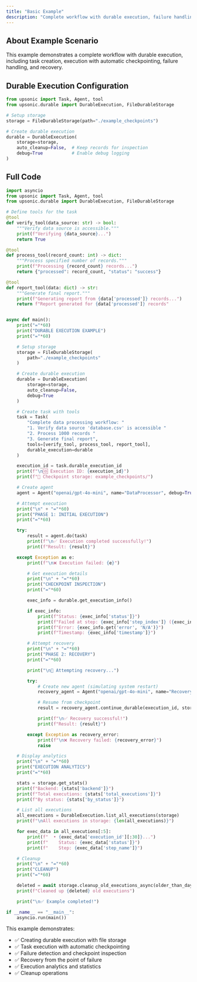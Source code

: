 ```yaml
---
title: "Basic Example"
description: "Complete workflow with durable execution, failure handling, and recovery"
---
```


## About Example Scenario

This example demonstrates a complete workflow with durable execution, including task creation, execution with automatic checkpointing, failure handling, and recovery.

## Durable Execution Configuration

```python
from upsonic import Task, Agent, tool
from upsonic.durable import DurableExecution, FileDurableStorage

# Setup storage
storage = FileDurableStorage(path="./example_checkpoints")

# Create durable execution
durable = DurableExecution(
    storage=storage,
    auto_cleanup=False,  # Keep records for inspection
    debug=True           # Enable debug logging
)
```

## Full Code

```python
import asyncio
from upsonic import Task, Agent, tool
from upsonic.durable import DurableExecution, FileDurableStorage

# Define tools for the task
@tool
def verify_tool(data_source: str) -> bool:
    """Verify data source is accessible."""
    print(f"Verifying {data_source}...")
    return True

@tool
def process_tool(record_count: int) -> dict:
    """Process specified number of records."""
    print(f"Processing {record_count} records...")
    return {"processed": record_count, "status": "success"}

@tool
def report_tool(data: dict) -> str:
    """Generate final report."""
    print(f"Generating report from {data['processed']} records...")
    return f"Report generated for {data['processed']} records"


async def main():
    print("="*60)
    print("DURABLE EXECUTION EXAMPLE")
    print("="*60)

    # Setup storage
    storage = FileDurableStorage(
        path="./example_checkpoints"
    )

    # Create durable execution
    durable = DurableExecution(
        storage=storage,
        auto_cleanup=False,
        debug=True
    )

    # Create task with tools
    task = Task(
        "Complete data processing workflow: "
        "1. Verify data source 'database.csv' is accessible "
        "2. Process 1000 records "
        "3. Generate final report",
        tools=[verify_tool, process_tool, report_tool],
        durable_execution=durable
    )

    execution_id = task.durable_execution_id
    print(f"\n🆔 Execution ID: {execution_id}")
    print(f"📁 Checkpoint storage: example_checkpoints/")

    # Create agent
    agent = Agent("openai/gpt-4o-mini", name="DataProcessor", debug=True)

    # Attempt execution
    print("\n" + "="*60)
    print("PHASE 1: INITIAL EXECUTION")
    print("="*60)

    try:
        result = agent.do(task)
        print(f"\n✅ Execution completed successfully!")
        print(f"Result: {result}")

    except Exception as e:
        print(f"\n❌ Execution failed: {e}")

        # Get execution details
        print("\n" + "="*60)
        print("CHECKPOINT INSPECTION")
        print("="*60)

        exec_info = durable.get_execution_info()

        if exec_info:
            print(f"Status: {exec_info['status']}")
            print(f"Failed at step: {exec_info['step_index']} ({exec_info['step_name']})")
            print(f"Error: {exec_info.get('error', 'N/A')}")
            print(f"Timestamp: {exec_info['timestamp']}")

        # Attempt recovery
        print("\n" + "="*60)
        print("PHASE 2: RECOVERY")
        print("="*60)

        print("\n🔄 Attempting recovery...")

        try:
            # Create new agent (simulating system restart)
            recovery_agent = Agent("openai/gpt-4o-mini", name="RecoveryAgent", debug=True)

            # Resume from checkpoint
            result = recovery_agent.continue_durable(execution_id, storage)

            print(f"\n✅ Recovery successful!")
            print(f"Result: {result}")

        except Exception as recovery_error:
            print(f"\n❌ Recovery failed: {recovery_error}")
            raise

    # Display analytics
    print("\n" + "="*60)
    print("EXECUTION ANALYTICS")
    print("="*60)

    stats = storage.get_stats()
    print(f"Backend: {stats['backend']}")
    print(f"Total executions: {stats['total_executions']}")
    print(f"By status: {stats['by_status']}")

    # List all executions
    all_executions = DurableExecution.list_all_executions(storage)
    print(f"\nAll executions in storage: {len(all_executions)}")

    for exec_data in all_executions[:5]:
        print(f"  • {exec_data['execution_id'][:30]}...")
        print(f"    Status: {exec_data['status']}")
        print(f"    Step: {exec_data['step_name']}")

    # Cleanup
    print("\n" + "="*60)
    print("CLEANUP")
    print("="*60)

    deleted = await storage.cleanup_old_executions_async(older_than_days=30)
    print(f"Cleaned up {deleted} old executions")

    print("\n✅ Example completed!")

if __name__ == "__main__":
    asyncio.run(main())
```

This example demonstrates:
- ✅ Creating durable execution with file storage
- ✅ Task execution with automatic checkpointing
- ✅ Failure detection and checkpoint inspection
- ✅ Recovery from the point of failure
- ✅ Execution analytics and statistics
- ✅ Cleanup operations
